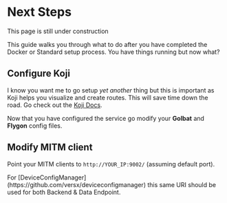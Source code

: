 
# Next Steps

<Callout type="info" emoji="🚧">
  This page is still under construction
</Callout>

This guide walks you through what to do after you have completed the Docker or Standard setup process. You have things running but now what?

## Configure Koji

I know you want me to go setup _yet another_ thing but this is important as Koji helps you visualize and create routes. This will save time down the road. Go check out the [Koji Docs](https://koji.vercel.app).

Now that you have configured the service go modify your **Golbat** and **Flygon** config files.

## Modify MITM client

Point your MITM clients to `http://YOUR_IP:9002/` (assuming default port).

<Callout type="info" emoji="ℹ️">
  For [DeviceConfigManager](https://github.com/versx/deviceconfigmanager) this
  same URI should be used for both Backend & Data Endpoint.
</Callout>
